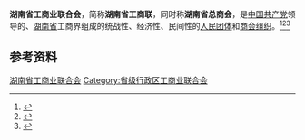 {{Infobox PRCG
|color     = #828281
|机构名称 = 湖南省工商业联合会
|机构名称2 = 湖南省总商会
|对国外称 = 
|加挂牌子 = 
|合署办公 = 
|中共合署办公 = 
|人员名称 = 
|人员链接 = 
|届数     = 
|任期始   = 
|任期终   = 
|职位1    = 
|人员1    = 
|衔级1    = 
|职位2    = 
|职数2    = 
|人员2    = 
|人数2    = 
|上级机构 = [[中华全国工商业联合会|中华全国工商业联合会]]
|中共上级 = [[中国共产党湖南省委员会|中国共产党湖南省委员会]]
|中共本级 = 中国共产党湖南省工商业联合会党组
|本级纪检监察 = 
|机构类型 = [[人民团体|人民团体]]、[[商会组织|商会组织]]
|行政级别 = 正地厅级
|授权法源 = 
|组织法规 = 中国工商业联合会章程
|职能     = 
|职责     = 
|权限     = 
|电话     = 
|官网     = 
|场所1    = 
|地址1    =
|邮址1    =
|邮编1    = 
|电话1    = 
|交通1    =
|官网1    =
|被接替者 =
|时期1    =
|机构1    =
|接替者   =
}}
'''湖南省工商业联合会'''，简称'''湖南省工商联'''，同时称'''湖南省总商会'''，是[[中国共产党|中国共产党]]领导的、[[湖南省|湖南省]]工商界组成的统战性、经济性、民间性的[[人民团体|人民团体]]和[[商会组织|商会组织]]。<ref>{{Cite book|title=毛泽东经济思想大辞典|author=顾龙生主编; 乔东光, 张胜彬副主编|publisher=辽宁人民出版社|year=1993|isbn=|location=沈阳|pages=}}</ref><ref>{{Cite book|title=新语词大词典|author=韩明安主编|publisher=黑龙江人民出版社|year=1991|isbn=|location=哈尔滨|pages=}}</ref><ref>{{Cite web|title=工商联统战性、经济性、民间性提法的由来|url=http://www.zytzb.gov.cn/tzgs/299392.jhtml|accessdate=2020-08-23|work=中共中央统一战线工作部|archive-date=2020-10-20|archive-url=https://web.archive.org/web/20201020035959/http://www.zytzb.gov.cn/tzgs/299392.jhtml|dead-url=yes}}</ref>

== 参考资料 ==
{{reflist}}

{{中华人民共和国各省级行政区|工商业联合会}}

[[Category:湖南省工商业联合会|]]
[[Category:省级行政区工商业联合会|Category:省级行政区工商业联合会]]
